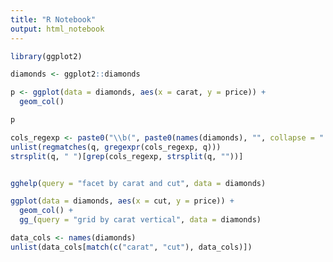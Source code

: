 ```yaml
---
title: "R Notebook"
output: html_notebook
---
```




```r
library(ggplot2)

diamonds <- ggplot2::diamonds

p <- ggplot(data = diamonds, aes(x = carat, y = price)) + 
  geom_col()
```
```r
p
```
```r
cols_regexp <- paste0("\\b(", paste0(names(diamonds), "", collapse = "|"), ")\\b")
unlist(regmatches(q, gregexpr(cols_regexp, q)))
strsplit(q, " ")[grep(cols_regexp, strsplit(q, ""))]


gghelp(query = "facet by carat and cut", data = diamonds)

ggplot(data = diamonds, aes(x = cut, y = price)) +
  geom_col() +
  gg_(query = "grid by carat vertical", data = diamonds)
```
```r
data_cols <- names(diamonds)
unlist(data_cols[match(c("carat", "cut"), data_cols)])
```


